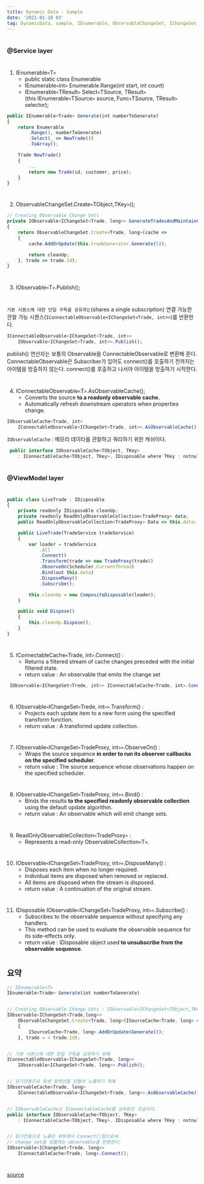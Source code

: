 ```yaml
---
title: Dynamic Data - Sample
date: '2021-01-10 03'
tag: DynamicData, sample, IEnumerable, ObservableChangeSet, IChangeSet, ISourceCache, IConnectableObservable, IObservableCache
---
```

#
### @Service layer
#
1. IEnumerable`<`T`>` 
    - public static class Enumerable  
    - IEnumerable`<`int`>` Enumerable.Range(int start, int count)  
    - IEnumerable`<`TResult`>` Select`<`TSource, TResult`>`  
      (this IEnumerable`<`TSource`>` source, Func`<`TSource, TResult`>` selector); 
```js
public IEnumerable<Trade> Generate(int numberToGenerate)
{
    return Enumerable
        .Range(1, numberToGenerate)
        .Select(_ => NewTrade())
        .ToArray();

    Trade NewTrade()
    {
        ...
        return new Trade(id, customer, price);
    }
}
```
#
2. ObservableChangeSet.Create`<`TObject,TKey`>`();
```js
// Creating Observable Change Sets
private IObservable<IChangeSet<Trade, long>> GenerateTradesAndMaintainCache()
{
    return ObservableChangeSet.Create<Trade, long>(cache =>
    {
        cache.AddOrUpdate(this.tradeGenerator.Generate(5));

        return cleanUp;
    }, trade => trade.Id);
}
```
#
3. IObservable`<`T`>`.Publish();  
#
`기본 시퀀스에 대한 단일 구독을 공유하는`(shares a single subscription) 연결 가능한 관찰 가능 시퀀스(`IConnectableObservable<IChangeSet<Trade, int>>`)를 반환한다.  
```js
IConnectableObservable<IChangeSet<Trade, int>> 
    IObservable<IChangeSet<Trade, int>>.Publish();
```
publish() 연산자는 보통의 Observable을 ConnectableObservable로 변환해 준다. 
ConnectableObservable은 Subscriber가 있어도 connect()를 호출하기 전까지는 아이템을 방출하지 않는다. connect()를 호출하고 나서야 아이템을 방출하기 시작한다.
#
4. IConnectableObservable`<`T`>`.AsObservableCache();  
   - Converts the source **to a readonly observable cache.**  
   - Automatically refresh downstream operators when properties change.  
```js
IObservableCache<Trade, int> 
    IConnectableObservable<IChangeSet<Trade, int>>.AsObservableCache();
```
`IObservableCache` : 메모리 데이타를 관찰하고 쿼리하기 위한 캐쉬이다.  
```js
 public interface IObservableCache<TObject, TKey>
    : IConnectableCache<TObject, TKey>, IDisposable where TKey : notnull
```
#
### @ViewModel layer
#
```js
public class LiveTrade : IDisposable
{
    private readonly IDisposable cleanUp;
    private readonly ReadOnlyObservableCollection<TradeProxy> data;
    public ReadOnlyObservableCollection<TradeProxy> Data => this.data;

    public LiveTrade(TradeService tradeService)
    {
        var loader = tradeService
            .All
            .Connect()
            .Transform(trade => new TradeProxy(trade))
            .ObserveOn(Scheduler.CurrentThread)
            .Bind(out this.data)
            .DisposeMany()
            .Subscribe();

        this.cleanUp = new CompositeDisposable(loader);
    }

    public void Dispose()
    {
        this.cleanUp.Dispose();
    }
}
```
#
5. IConnectableCache`<`Trade, int`>`.Connect() :  
    - Returns a filtered stream of cache changes preceded with the initial filtered state.  
    - return value : An observable that emits the change set  
```js
 IObservable<IChangeSet<Trede, int>> IConnectableCache<Trade, int>.Connect();
```
#
6. IObservable`<`IChangeSet`<`Trede, int`>>`.Transform() :  
    - Projects each update item to a new form using the specified transform function.  
    - return value : A transformd update collection.  
#
7. IObservable`<`IChangeSet`<`TradeProxy, int`>>`.ObserveOn() :  
    - Wraps the source sequence **in order to run its observer callbacks on the specified scheduler**.  
    - return value : The source sequence whose observations happen on the specified scheduler.  
#
8. IObservable`<`IChangeSet`<`TradeProxy, int`>>`.Bind() :  
    - Binds the results **to the specified readonly observable collection** using the default update algorithm.  
    - return value : An observable which will emit change sets. 
#
9. ReadOnlyObservableCollection`<`TradeProxy`>` :  
    - Represents a read-only ObservableCollection`<`T`>`. 
#
10. IObservable`<`IChangeSet`<`TradeProxy, int`>>`.DisposeMany() :  
    - Disposes each item when no longer required.  
    - Individual items are disposed when removed or replaced.  
    - All items are disposed when the stream is disposed.  
    - return value : A continuation of the original stream.  
#
11. IDisposable IObservable`<`IChangeSet`<`TradeProxy, int`>>`.Subscribe() :  
    - Subscribes to the observable sequence without specifying any handlers.  
    - This method can be used to evaluate the observable sequence for its side-effects only.  
    - return value : IDisposable object used **to unsubscribe from the observable sequence**.  
#
## 요약
```js
// IEnumerable<T>
IEnumerable<Trade> Generate(int numberToGenerate)


// Creating Observable Change Sets : IObservable<IChangeSet<TObject,TKey>>
IObservable<IChangeSet<Trade,long>> 
    ObservableChangeSet.Create<Trade, long>(ISourceCache<Trade, long> =>
    {
        ISourceCache<Trade, long>.AddOrUpdate(Generate());
    }, trade = > trade.Id);


// 기본 시퀀스에 대한 단일 구독을 공유하기 위해
IConnectableObservable<IChangeSet<Trade, long>> 
    IObservable<IChangeSet<Trade, long>>.Publish();


// 읽기전용으로 파생 컬렉션을 만들어 노출하기 위해
IObservableCache<Trade, long> 
    IConnectableObservable<IChangeSet<Trade, long>>.AsObservableCache();


// IObservableCache는 IConnectableCache를 상속받은 모습이다.
public interface IObservableCache<TObject, TKey>
    : IConnectableCache<TObject, TKey>, IDisposable where TKey : notnull


// 읽기전용으로 노출된 외부에서 Connect()함으로써 
// change set을 방출하는 observable을 반환한다.
IObservable<IChangeSet<Trede, long>> 
    IConnectableCache<Trade, long>.Connect();
```
#
[source](https://github.com/ledpink/DynamicData/tree/main/TradeConsoleApp)
